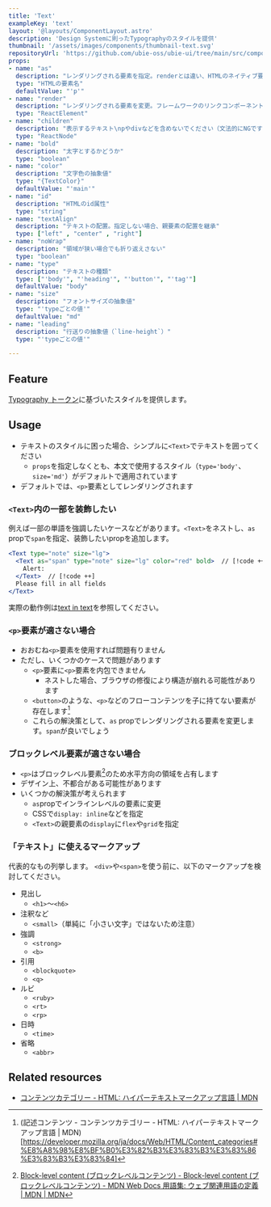 ```yaml
---
title: 'Text'
exampleKey: 'text'
layout: '@layouts/ComponentLayout.astro'
description: 'Design Systemに則ったTypographyのスタイルを提供'
thumbnail: '/assets/images/components/thumbnail-text.svg'
repositoryUrl: 'https://github.com/ubie-oss/ubie-ui/tree/main/src/components/Text'
props:
- name: "as"
  description: "レンダリングされる要素を指定。renderとは違い、HTMLのネイティブ要素に限定\nまた、指定した要素に応じて対応する属性も合わせて使用可能に"
  type: "HTMLの要素名"
  defaultValue: "'p'"
- name: "render"
  description: "レンダリングされる要素を変更。フレームワークのリンクコンポーネントを想定しています\n指定した場合、colorがデフォルトでlinkになります"
  type: "ReactElement"
- name: "children"
  description: "表示するテキスト\npやdivなどを含めないでください（文法的にNGです）"
  type: "ReactNode"
- name: "bold"
  description: "太字とするかどうか"
  type: "boolean"
- name: "color"
  description: "文字色の抽象値"
  type: "{TextColor}"
  defaultValue: "'main'"
- name: "id"
  description: "HTMLのid属性"
  type: "string"
- name: "textAlign"
  description: "テキストの配置。指定しない場合、親要素の配置を継承"
  type: ["left" , "center" , "right"]
- name: "noWrap"
  description: "領域が狭い場合でも折り返えさない"
  type: "boolean"
- name: "type"
  description: "テキストの種類"
  type: ["'body'", "'heading'", "'button'", "'tag'"]
  defaultValue: "body"
- name: "size"
  description: "フォントサイズの抽象値"
  type: "'typeごとの値'"
  defaultValue: "md"
- name: "leading"
  description: "行送りの抽象値（`line-height`）"
  type: "'typeごとの値'"

---
```


## Feature

[Typography トークン](/tokens/typography)に基づいたスタイルを提供します。

## Usage

- テキストのスタイルに困った場合、シンプルに`<Text>`でテキストを囲ってください
  - `props`を指定しなくとも、本文で使用するスタイル（`type='body'`、`size='md'`）がデフォルトで適用されています
- デフォルトでは、`<p>`要素としてレンダリングされます

### `<Text>`内の一部を装飾したい

例えば一部の単語を強調したいケースなどがあります。`<Text>`をネストし、`as` propで`span`を指定、装飾したいpropを追加します。

```jsx
<Text type="note" size="lg">
  <Text as="span" type="note" size="lg" color="red" bold>  // [!code ++]
    Alert:
  </Text>  // [!code ++]
  Please fill in all fields
</Text>
```

実際の動作例は[text in text](/components/examples/text/text-in-text)を参照してください。

### `<p>`要素が適さない場合

- おおむね`<p>`要素を使用すれば問題有りません
- ただし、いくつかのケースで問題があります
  - `<p>`要素に`<p>`要素を内包できません
    - ネストした場合、ブラウザの修復により構造が崩れる可能性があります
  - `<button>`のような、`<p>`などのフローコンテンツを子に持てない要素が存在します[^phrasing]
  - これらの解決策として、`as` propでレンダリングされる要素を変更します。`span`が良いでしょう

[^phrasing]: (記述コンテンツ - コンテンツカテゴリー - HTML: ハイパーテキストマークアップ言語 | MDN)[https://developer.mozilla.org/ja/docs/Web/HTML/Content_categories#%E8%A8%98%E8%BF%B0%E3%82%B3%E3%83%B3%E3%83%86%E3%83%B3%E3%83%84]

### ブロックレベル要素が適さない場合

- `<p>`はブロックレベル要素[^block]のため水平方向の領域を占有します
- デザイン上、不都合がある可能性があります
- いくつかの解決策が考えられます
  - `as`propでインラインレベルの要素に変更
  - CSSで`display: inline`などを指定
  - `<Text>`の親要素の`display`に`flex`や`grid`を指定

[^block]: [Block-level content (ブロックレベルコンテンツ) - Block-level content (ブロックレベルコンテンツ) - MDN Web Docs 用語集: ウェブ関連用語の定義 | MDN | MDN](https://developer.mozilla.org/ja/docs/Glossary/Block-level_content)

### 「テキスト」に使えるマークアップ

代表的なもの列挙します。
`<div>`や`<span>`を使う前に、以下のマークアップを検討してください。

- 見出し
  - `<h1>`〜`<h6>`
- 注釈など
  - `<small>`（単純に「小さい文字」ではないため注意）
- 強調
  - `<strong>`
  - `<b>`
- 引用
  - `<blockquote>`
  - `<q>`
- ルビ
  - `<ruby>`
  - `<rt>`
  - `<rp>`
- 日時
  - `<time>`
- 省略
  - `<abbr>`

## Related resources

- [コンテンツカテゴリー - HTML: ハイパーテキストマークアップ言語 | MDN](https://developer.mozilla.org/ja/docs/Web/HTML/Content_categories)


